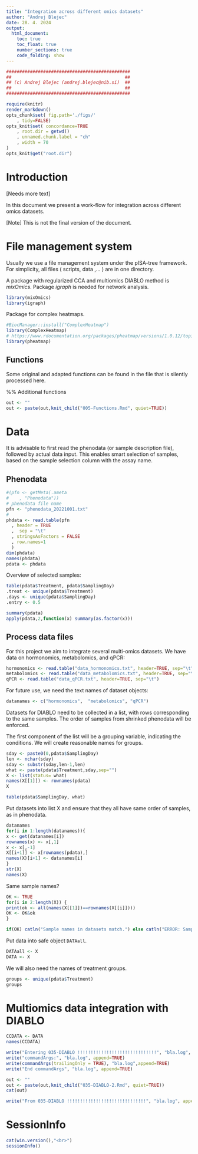```yaml
---
title: "Integration across different omics datasets"
author: "Andrej Blejec"
date: 28. 4. 2024
output:
  html_document:
    toc: true
    toc_float: true
    number_sections: true
    code_folding: show
---
```


```r
###############################################
##                                           ##
## (c) Andrej Blejec (andrej.blejec@nib.si)  ##
##                                           ##
###############################################
```

```r
require(knitr)
render_markdown()
opts_chunk$set( fig.path='./figs/'
    , tidy=FALSE)
opts_knit$set( concordance=TRUE
    , root.dir = getwd()
    , unnamed.chunk.label = "ch"
    , width = 70
)
opts_knit$get("root.dir")
```

# Introduction

[Needs more text]

In this document we present a work-flow for integration across different omics datasets.

[Note] This is not the final version of the document.

# File management system

Usually we use a file management system under the pISA-tree framework. 
For simplicity, all files ( scripts, data ,... ) are in one directory.

A package with regularized CCA and multiomics DIABLO method is *mixOmics*. Package *igraph* is needed for network analysis.

```r
library(mixOmics)
library(igraph)
```

Package for complex heatmaps.
```r
#BiocManager::install("ComplexHeatmap")
library(ComplexHeatmap)
# https://www.rdocumentation.org/packages/pheatmap/versions/1.0.12/topics/pheatmap
library(pheatmap)
```

## Functions

Some original and adapted functions can be found in the file that is silently processed here.

%% Additional functions
```r
out <- ""
out <- paste(out,knit_child("005-Functions.Rmd", quiet=TRUE))
```

# Data

It is advisable to first read the phenodata (or sample description file), followed by actual data input. This enables smart selection of samples, based on the sample selection column with the assay name.

## Phenodata

```r
#(pfn <- getMeta(.ameta
#    , "Phenodata"))
# phenodata file name
pfn <- "phenodata_20221001.txt"
#
phdata <- read.table(pfn
  , header = TRUE
  ,  sep = "\t"
  , stringsAsFactors = FALSE
  , row.names=1
  )
dim(phdata)
names(phdata)
pdata <- phdata
```

Overview of selected samples:

```r
table(pdata$Treatment, pdata$SamplingDay)
.treat <- unique(pdata$Treatment)
.days <- unique(pdata$SamplingDay)
.entry <- 0.5

```

```r
summary(pdata)
apply(pdata,2,function(x) summary(as.factor(x)))
```



## Process data files

For this project we aim to integrate several multi-omics datasets.
We have data on hormonomics, metabolomics, and qPCR:



```r
hormonomics <- read.table("data_hormonomics.txt", header=TRUE, sep="\t")
metabolomics <- read.table("data_metabolomics.txt", header=TRUE, sep="\t")
qPCR <- read.table("data_qPCR.txt", header=TRUE, sep="\t")
```

For future use, we need the text names of dataset objects:
```r
datanames <- c("hormonomics",  "metabolomics", "qPCR")
```

\section{Combine datasets}

Datasets for DIABLO need to be collected in a list, with rows corresponding to the same samples. The order of samples from shrinked phenodata will be enforced.

The first component of the list will be a grouping variable, indicating the conditions. We will create reasonable names for groups.

```r
sday <- paste0(0,pdata$SamplingDay)
len <- nchar(sday)
sday <- substr(sday,len-1,len)
what <- paste(pdata$Treatment,sday,sep="")
X <- list(status= what)
names(X[[1]]) <- rownames(pdata)
X
```

```r
table(pdata$SamplingDay, what)
```
Put datasets into list X and ensure that they all have same order of samples, as in phenodata.
```r
datanames
for(i in 1:length(datanames)){
x <- get(datanames[i])
rownames(x) <- x[,1]
x <- x[,-1]
X[[i+1]] <- x[rownames(pdata),]
names(X)[i+1] <- datanames[i]
}
str(X)
names(X)
```

Same sample names?
```r
OK <- TRUE
for(i in 2:length(X)) {
print(ok <- all(names(X[[1]])==rownames(X[[i]])))
OK <- OK&ok
}
```

```r
if(OK) catln("Sample names in datasets match.") else catln("ERROR: Sample names in datasets do not match!!")
```

Put data into safe object `DATAall`.

```r
DATAall <- X
DATA <- X
```

We will also need the names of treatment groups.

```r
groups <- unique(pdata$Treatment)
groups
```

# Multiomics data integration with DIABLO

```r
CCDATA <- DATA
names(CCDATA)
```



```r
write("Entering 035-DIABLO !!!!!!!!!!!!!!!!!!!!!!!!!!!!!!", "bla.log", append=!TRUE)
write("commandArgs:", "bla.log", append=TRUE)
write(commandArgs(trailingOnly = TRUE), "bla.log",append=TRUE)
write("End commandArgs", "bla.log", append=TRUE)
```

```r
out <- ""
out <- paste(out,knit_child("035-DIABLO-2.Rmd", quiet=TRUE))
cat(out)
```

```r
write("From 035-DIABLO !!!!!!!!!!!!!!!!!!!!!!!!!!!!!!", "bla.log", append=TRUE)
```


# SessionInfo

```r
cat(win.version(),"<br>")
sessionInfo()
```
